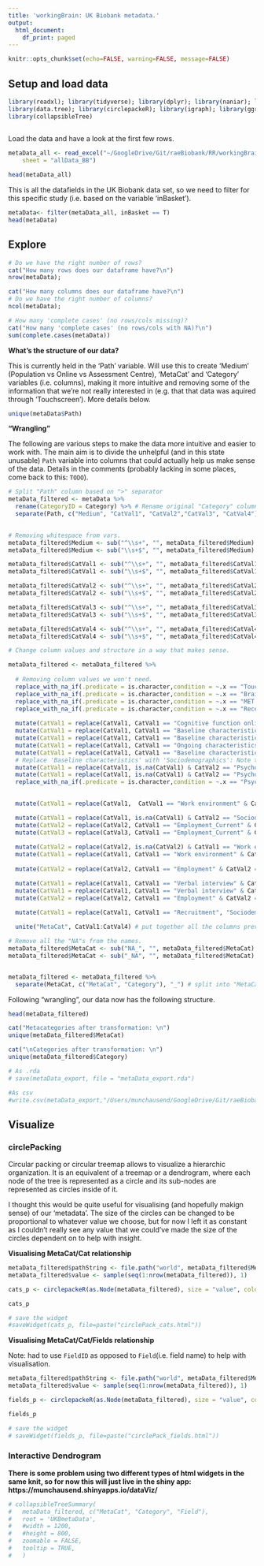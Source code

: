 ```yaml
---
title: 'workingBrain: UK Biobank metadata.'
output:
  html_document:
    df_print: paged
---
```


```r
knitr::opts_chunk$set(echo=FALSE, warning=FALSE, message=FALSE)
```


## Setup and load data

```r
library(readxl); library(tidyverse); library(dplyr); library(naniar); library(ggplot2); library(jsonlite);
library(data.tree); library(circlepackeR); library(igraph); library(ggraph);library(networkD3); library(htmlwidgets);
library(collapsibleTree)
 
```


Load the data and have a look at the first few rows.
```r
metaData_all <- read_excel("~/GoogleDrive/Git/raeBiobank/RR/workingBrain_dataFields.xlsx", 
    sheet = "allData_BB")

head(metaData_all)
```

This is all the datafields in the UK Biobank data set, so we need to filter for this specific study (i.e. based on the variable 'inBasket').
```r
metaData<- filter(metaData_all, inBasket == T)
head(metaData)
```

## Explore
```r
# Do we have the right number of rows? 
cat("How many rows does our dataframe have?\n")
nrow(metaData); 

cat("How many columns does our dataframe have?\n")
# Do we have the right number of columns?
ncol(metaData); 

# How many 'complete cases' (no rows/cols missing)?
cat("How many 'complete cases' (no rows/cols with NA)?\n")
sum(complete.cases(metaData))
```

**What's the structure of our data?**

This is currently held in the 'Path' variable. Will use this to create 'Medium' (Population vs Online vs Assessment Centre), 'MetaCat' and 'Category' variables (i.e. columns), making it more intuitive and removing some of the information that we're not really interested in (e.g. that that data was aquired through 'Touchscreen'). More details below.
```r
unique(metaData$Path)
```

**"Wrangling"**

The following are various steps to make the data more intuitive and easier to work with. The main aim is to divide the unhelpful (and in this state unusable) `Path` variable into columns that could actually help us make sense of the data. Details in the comments (probably lacking in some places, come back to this: `TODO`).

```r

# Split "Path" column based on ">" separator
metaData_filtered <- metaData %>%
  rename(CategoryID = Category) %>% # Rename original "Category" column to what it actually is, i.e. "CategoryID"
  separate(Path, c("Medium", "CatVal1", "CatVal2","CatVal3", "CatVal4"), ">") # split "Path" column.
  

# Removing whitespace from vars.
metaData_filtered$Medium <- sub("^\\s+", "", metaData_filtered$Medium)
metaData_filtered$Medium <- sub("\\s+$", "", metaData_filtered$Medium)

metaData_filtered$CatVal1 <- sub("^\\s+", "", metaData_filtered$CatVal1)
metaData_filtered$CatVal1 <- sub("\\s+$", "", metaData_filtered$CatVal1)

metaData_filtered$CatVal2 <- sub("^\\s+", "", metaData_filtered$CatVal2)
metaData_filtered$CatVal2 <- sub("\\s+$", "", metaData_filtered$CatVal2)

metaData_filtered$CatVal3 <- sub("^\\s+", "", metaData_filtered$CatVal3)
metaData_filtered$CatVal3 <- sub("\\s+$", "", metaData_filtered$CatVal3)

metaData_filtered$CatVal4 <- sub("^\\s+", "", metaData_filtered$CatVal4)
metaData_filtered$CatVal4 <- sub("\\s+$", "", metaData_filtered$CatVal4)

# Change column values and structure in a way that makes sense.

metaData_filtered <- metaData_filtered %>%
  
  # Removing column values we won't need.
  replace_with_na_if(.predicate = is.character,condition = ~.x == "Touchscreen") %>% # remove "Touchscreen" column value from rows that contain them
  replace_with_na_if(.predicate = is.character,condition = ~.x == "Brain MRI") %>% # remove "Brain MRI" column value from rows that contain them
  replace_with_na_if(.predicate = is.character,condition = ~.x == "MET Scores") %>% # remove "Brain MRI" column value from rows that contain them
  replace_with_na_if(.predicate = is.character,condition = ~.x == "Reception") %>% # remove "Brain MRI" column value from rows that contain them
  
  mutate(CatVal1 = replace(CatVal1, CatVal1 == "Cognitive function online", "Cognitive function")) %>% # Replace 'Cognitive function online' with 'Cognitive function'
  mutate(CatVal1 = replace(CatVal1, CatVal1 == "Baseline characteristics" & is.na(CatVal2), "Sociodemographics_Baseline")) %>%
  mutate(CatVal1 = replace(CatVal1, CatVal1 == "Baseline characteristics" & CatVal2 == "Indices of Multiple Deprivation", "Sociodemographics")) %>%
  mutate(CatVal1 = replace(CatVal1, CatVal1 == "Ongoing characteristics", "Sociodemographics_Ongoing")) %>% # Replace 'Ongoing characteristics' with 'Sociodemographics'
  mutate(CatVal1 = replace(CatVal1, CatVal1 == "Baseline characteristics", "Sociodemographics")) %>% 
  # Replace 'Baseline characteristics' with 'Sociodemographics': Note that this is probably a bad way of doing this. It works for us out of luck (i.e. the spacing of 'Baseline characteristics' in the two separate cases) as we want to do two different things with them but if you want to do anywthing else with the data, this will likely lead to problems.
  mutate(CatVal1 = replace(CatVal1, is.na(CatVal1) & CatVal2 == "Psychosocial factors" & CatVal3 == "Mental health", "Mental health_Other")) %>%
  mutate(CatVal1 = replace(CatVal1, is.na(CatVal1) & CatVal2 == "Psychosocial factors" & CatVal3 == "Social support", "Mental health_Social support")) %>%
  replace_with_na_if(.predicate = is.character,condition = ~.x == "Psychosocial factors") %>%
  

  mutate(CatVal1 = replace(CatVal1,  CatVal1 == "Work environment" & CatVal2 == "Medical information", "Health and medical history")) %>%

  mutate(CatVal1 = replace(CatVal1, is.na(CatVal1) & CatVal2 == "Sociodemographics" & CatVal3 == "Employment", "Employment_Employment: Current")) %>%
  mutate(CatVal2 = replace(CatVal2, CatVal1 == "Employment_Current" & CatVal2 == "Sociodemographics" & CatVal3 == "Employment", "DELETEME")) %>%
  mutate(CatVal3 = replace(CatVal3, CatVal1 == "Employment_Current" & CatVal2 == "DELETEME" & CatVal3 == "Employment", "DELETEME")) %>%
  
  mutate(CatVal2 = replace(CatVal2, is.na(CatVal2) & CatVal1 == "Work environment", "Employment history")) %>% # Get rid of extra NAs that result from 'Work environment'
  mutate(CatVal1 = replace(CatVal1, CatVal1 == "Work environment" & CatVal2 == "Employment history", "Employment")) %>%
  
  mutate(CatVal2 = replace(CatVal2, CatVal1 == "Employment" & CatVal2 == "Employment history", "Employment: History")) %>%

  mutate(CatVal1 = replace(CatVal1, CatVal1 == "Verbal interview" & CatVal2 == "Medical conditions", "Health and medical history")) %>%
  mutate(CatVal1 = replace(CatVal1, CatVal1 == "Verbal interview" & CatVal2 == "Employment", "Employment")) %>%
  mutate(CatVal2 = replace(CatVal2, CatVal1 == "Employment" & CatVal2 == "Employment", "Other")) %>%
  
  mutate(CatVal1 = replace(CatVal1, CatVal1 == "Recruitment", "Sociodemographics_Baseline")) %>%

  unite("MetaCat", CatVal1:CatVal4) # put together all the columns previously split into "MetaCat" column.

# Remove all the "NA"s from the names.
metaData_filtered$MetaCat <- sub("NA_", "", metaData_filtered$MetaCat)
metaData_filtered$MetaCat <- sub("_NA", "", metaData_filtered$MetaCat)  


metaData_filtered <- metaData_filtered %>%
  separate(MetaCat, c("MetaCat", "Category"), "_") # split into "MetaCat" and "Category"

```

Following "wrangling", our data now has the following structure.
```r
head(metaData_filtered)
```

```r
cat("Metacategories after transformation: \n")
unique(metaData_filtered$MetaCat)

cat("\nCategories after transformation: \n")
unique(metaData_filtered$Category)
```

```r
# As .rda
# save(metaData_export, file = "metaData_export.rda")

#As csv
#write.csv(metaData_export,"/Users/munchausend/GoogleDrive/Git/raeBiobank/workingBrain_dataFields 210520.csv", row.names = TRUE)


```


## Visualize

### circlePacking
Circular packing or circular treemap allows to visualize a hierarchic organization. It is an equivalent of a treemap or a dendrogram, where each node of the tree is represented as a circle and its sub-nodes are represented as circles inside of it. \n\n

I thought this would be quite useful for visualising (and hopefully makign sense) of our 'metadata'. The size of the circles can be changed to be proportional to whatever value we choose, but for now I left it as constant as I couldn't really see any value that we could've made the size of the circles dependent on to help with insight.

**Visualising MetaCat/Cat relationship**

```r
metaData_filtered$pathString <- file.path("world", metaData_filtered$MetaCat, metaData_filtered$Category)
metaData_filtered$value <- sample(seq(1:nrow(metaData_filtered)), 1)

cats_p <- circlepackeR(as.Node(metaData_filtered), size = "value", color_min = "rgb(250, 200, 150)", color_max = "rgb(120, 50, 0)")

cats_p

# save the widget
#saveWidget(cats_p, file=paste("circlePack_cats.html"))

```

**Visualising MetaCat/Cat/Fields relationship**

Note: had to use `FieldID` as opposed to `Field`(i.e. field name) to help with visualisation.
```r
metaData_filtered$pathString <- file.path("world", metaData_filtered$MetaCat, metaData_filtered$Category, metaData_filtered$FieldID)
metaData_filtered$value <- sample(seq(1:nrow(metaData_filtered)), 1)

fields_p <- circlepackeR(as.Node(metaData_filtered), size = "value", color_min = "rgb(250, 200, 150)", color_max = "rgb(120, 50, 0)")

fields_p

# save the widget
# saveWidget(fields_p, file=paste("circlePack_fields.html"))
```

### Interactive Dendrogram

**There is some problem using two different types of html widgets in the same knit, so for now this will just live in the shiny app: https://munchausend.shinyapps.io/dataViz/**

```r
# collapsibleTreeSummary(
#   metaData_filtered, c("MetaCat", "Category", "Field"),
#   root = 'UKBmetaData',
#   #width = 1200,
#   #height = 800,
#   zoomable = FALSE,
#   tooltip = TRUE,
#   )

```







